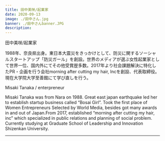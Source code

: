 ```yaml
---
title: 田中美咲/起業家
date: 2020-09-13
image: ./田中さん.jpg
banner: ./田中さんbanner.JPG
description: 
---
```


<th>田中美咲/起業家</th>


1988年、奈良県出身。東日本大震災をきっかけとして、防災に関するソーシャルスタートアップ「防災ガール」を創設。世界のメディアが選ぶ女性起業家として世界一位、国内外にてその他受賞歴多数。2017年より社会課題解決に特化したPR・企画を行う会社morning after cutting my hair, Incを創設、代表取締役。現在大学院大学至善館にて学び直しを行う。



<Row>
<th>Misaki Tanaka / enterpreneur</th>


 Misaki Tanaka was from Nara on 1988. Great east japan earthquake led her to establish startup business called “Bosai Girl”. Took the first place of Women Entrepreneurs Selected by World Media, besides got many awards in and out of Japan.From 2017, established “morning after cutting my hair, inc” which specialized in public relations and planning of social problem. Currently studying at Graduate School of Leadership and Innovation Shizenkan University.
</Row>

---

